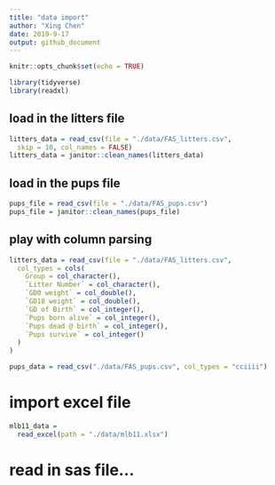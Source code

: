 ```yaml
---
title: "data import"
author: "Xing Chen"
date: 2019-9-17
output: github_document
---
```


```r
knitr::opts_chunk$set(echo = TRUE)

library(tidyverse)
library(readxl)
```


## load in the litters file

```r
litters_data = read_csv(file = "./data/FAS_litters.csv",
  skip = 10, col_names = FALSE)
litters_data = janitor::clean_names(litters_data)


```

## load in the pups file

```r
pups_file = read_csv(file = "./data/FAS_pups.csv")
pups_file = janitor::clean_names(pups_file)
```

## play with column parsing
```r
litters_data = read_csv(file = "./data/FAS_litters.csv",
  col_types = cols(
    Group = col_character(),
    `Litter Number` = col_character(),
    `GD0 weight` = col_double(),
    `GD18 weight` = col_double(),
    `GD of Birth` = col_integer(),
    `Pups born alive` = col_integer(),
    `Pups dead @ birth` = col_integer(),
    `Pups survive` = col_integer()
  )
)
```

```r
pups_data = read_csv("./data/FAS_pups.csv", col_types = "cciiii")
```

# import excel file
```r
mlb11_data = 
  read_excel(path = "./data/mlb11.xlsx")
```

# read in sas file...






